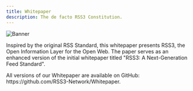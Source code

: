 ```yaml
---
title: Whitepaper
description: The de facto RSS3 Constitution.
---
```


![Banner](./assets/whitepaper-banner.png)

Inspired by the original RSS Standard, this whitepaper presents RSS3, the Open Information Layer for the Open Web. The paper serves as an enhanced version of the initial whitepaper titled "RSS3: A Next-Generation Feed Standard".


<WhitepaperPDF />

<Callout>
  All versions of our Whitepaper are available on GitHub: https://github.com/RSS3-Network/Whitepaper.
</Callout>
